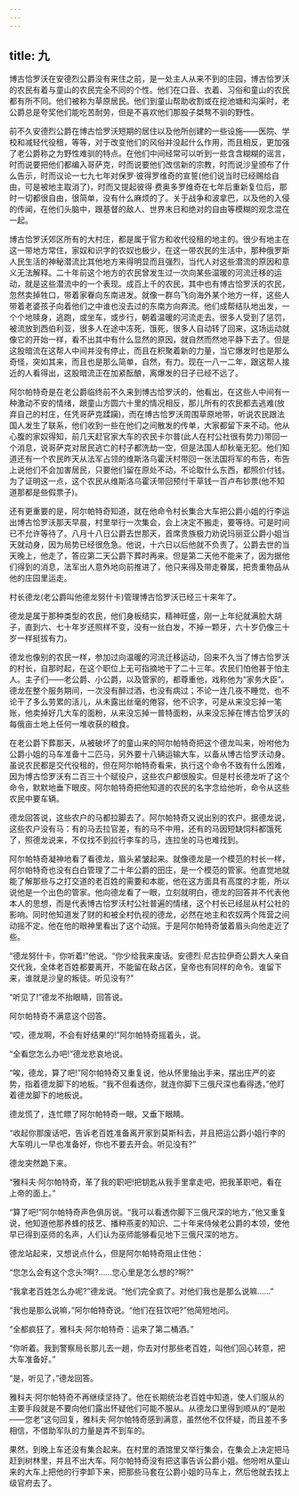 ```yaml
---
---
---
```

title: 九
---




博古恰罗沃在安德烈公爵没有来住之前，是一处主人从来不到的庄园，博古恰罗沃的农民有着与童山的农民完全不同的个性。他们在口音、衣着、习俗和童山的农民都有所不同。他们被称为草原居民。他们到童山帮助收割或在挖池塘和沟渠时，老公爵总是夸奖他们能吃苦耐劳，但是不喜欢他们那股子桀骜不驯的野性。

前不久安德烈公爵在博古恰罗沃短期的居住以及他所创建的一些设施——医院、学校和减轻代役租，等等，对于改变他们的风俗并没起什么作用，而且相反，更加强了老公爵称之为野性难驯的特点。在他们中间经常可以听到一些含含糊糊的谣言，时而说要把他们都编入哥萨克，时而说要他们改信新的宗教，时而说沙皇颁布了什么告示，时而议论一七九七年对保罗·彼得罗维奇的宣誓(他们说当时已经赐给自由，可是被地主取消了)，时而又提起彼得·费奥多罗维奇在七年后重新复位后，那时一切都很自由，很简单，没有什么麻烦的了。关于战争和波拿巴，以及他的入侵的传闻，在他们头脑中，跟基督的敌人、世界末日和绝对的自由等模糊的观念混在一起。

博古恰罗沃郊区所有的大村庄，都是属于官方和收代役租的地主的。很少有地主在这一带地方常住，家奴和识字的农奴也极少，在这一带农民的生活中，那种俄罗斯人民生活的神秘潜流比其他地方来得明显而且强烈，当代人对这些潜流的原因和意义无法解释。二十年前这个地方的农民曾发生过一次向某些温暖的河流迁移的运动，就是这些潜流中的一个表现。成百上千的农民，其中也有博古恰罗沃的农民，忽然卖掉牲口，带着家眷向东南进发。就像一群鸟飞向海外某个地方一样，这些人带着老婆孩子向着他们之中谁也没去过的东南方向奔流。他们成帮结队地出发，一个个地赎身，逃跑，或坐车，或步行，朝着温暖的河流走去。很多人受到了惩罚，被流放到西伯利亚，很多人在途中冻死，饿死，很多人自动转了回来，这场运动就像它的开始一样，看不出其中有什么显然的原因，就自然而然地平静下去了。但是这股暗流在这帮人中间并没有停止，而且在积聚着新的力量，当它爆发时也是那么奇怪，突如其来，而且也是那么简单，自然，有力。现在一八一二年，跟这帮人接近的人看得出，这股暗流正在加紧酝酿，离爆发的日子已经不远了。

阿尔帕特奇是在老公爵临终前不久来到博古恰罗沃的，他看出，在这些人中间有一种激动不安的情绪，跟童山方圆六十里的情况相反，那儿所有的农民都去逃难(放弃自己的村庄，任凭哥萨克蹂躏)，而在博古恰罗沃周围草原地带，听说农民跟法国人发生了联系，他们收到一些在他们之间散发的传单，大家都留下来不动。他从心腹的家奴得知，前几天赶官家大车的农民卡尔普(此人在村公社很有势力)带回一个消息，说哥萨克对居民逃亡的村子都洗劫一空，但是法国人却秋毫无犯。他们知道还有一个农民昨天从法军占领的维斯洛乌霍沃村带回一张法国将军的布告，布告上说他们不会加害居民，只要他们留在原处不动，不论取什么东西，都照价付钱。为了证明这一点，这个农民从维斯洛乌霍沃带回预付干草钱一百卢布钞票(他不知道那都是些假票子)。

还有更重要的是，阿尔帕特奇知道，就在他命令村长集合大车把公爵小姐的行李运出博古恰罗沃那天早晨，村里举行一次集会，会上决定不搬走，要等待。可是时间已不允许等待了。八月十八日公爵去世那天，首席贵族极力劝说玛丽亚公爵小姐当天就动身，因为局势已经很危急。他说，十六日以后他就不负责了。公爵去世的当天晚上，他走了，答应第二天公爵下葬时再来。但是第二天他不能来了，因为据他们得到的消息，法军出人意外地向前推进了，他只来得及带走眷属，把贵重物品从他的庄园里运走。

村长德龙(老公爵叫他德龙努什卡)管理博古恰罗沃已经三十来年了。

德龙是属于那种类型的农民，他们身板结实，精神旺盛，刚一上年纪就满脸大胡子，直到六、七十年岁还照样不变，没有一丝白发，不掉一颗牙，六十岁仍像三十岁一样挺拔有力。

德龙也像别的农民一样，参加过向温暖的河流迁移运动，回来不久当了博古恰罗沃的村长，自那时起，在这个职位上无可指摘地干了二十三年。农民们怕他甚于怕主人。主子们——老公爵、小公爵，以及管家的，都尊重他，戏称他为“家务大臣”。德龙在整个服务期间，一次没有醉过酒，也没有病过；不论一连几夜不睡觉，也不论干了多么劳累的活儿，从未露出丝毫的倦容，他不识字，可是从来没忘掉一笔账，他卖掉好几大车的面粉，从来没忘掉一普特面粉，从来没忘掉在博古恰罗沃的每俄亩土地上任何一堆收获的粮食。

在老公爵下葬那天，从被破坏了的童山来的阿尔帕特奇把这个德龙叫来，吩咐他为公爵小姐的马车准备十二匹马，另外要十八辆运输大车，以备从博古恰罗沃动身。虽说农民都是交代役租的，但在阿尔帕特奇看来，执行这个命令不致有什么困难，因为博古恰罗沃有二百三十个赋役户，这些农户都很殷实。但是村长德龙听了这个命令，默默地垂下眼皮。阿尔帕特奇把他知道的农民的名字念给他听，命令从这些农民中要车辆。

德龙回答说，这些农户的马都拉脚去了。阿尔帕特奇又说出别的农户。据德龙说，这些农户没有马：有的马去拉官差，有的马不中用，还有的马因短缺饲料都饿死了，照德龙说来，不仅找不到拉行李车的马，连拉坐的马也难找到。

阿尔帕特奇凝神地看了看德龙，眉头紧皱起来。就像德龙是一个模范的村长一样，阿尔帕特奇也没有白白管理了二十年公爵的田庄，是一个模范的管家。他直觉地就能了解那些与之打交道的老百姓的需要和本能，他在这方面具有高度的才能，所以说他是一个出色的管家。他向德龙看了一眼，立刻就明白，德龙的回答并不代表他本人的思想，而是代表博古恰罗沃村公社普遍的情绪，这个村长已经屈从村公社的影响。同时他知道发了财的和被全村仇视的德龙，必然在地主和农奴两个阵营之间动摇不定。他在他的眼神里看出了这个动摇。于是阿尔帕特奇皱着眉头向他走近了些。

“德龙努什卡，你听着!”他说。“你少给我来废话。安德烈·尼古拉伊奇公爵大人亲自交代我，全体老百姓都要离开，不能留在敌占区，皇帝也有同样的命令。谁留下来，谁就是沙皇的叛徒。听见没有?”

“听见了!”德龙不抬眼睛，回答说。

阿尔帕特奇不满意这个回答。

“哎，德龙啊，不会有好结果的!”阿尔帕特奇摇着头，说。

“全看您怎么办吧!”德龙悲哀地说。

“唉，德龙，算了吧!”阿尔帕特奇又重复说，他从怀里抽出手来，摆出庄严的姿势，指着德龙脚下的地板。“我不但看透你，就连你脚下三俄尺深也看得透，”他盯着德龙脚下的地板说。

德龙慌了，连忙瞟了阿尔帕特奇一眼，又垂下眼睛。

“收起你那废话吧，告诉老百姓准备离开家到莫斯科去，并且把运公爵小姐行李的大车明儿一早也准备好，你也不要去开会。听见没有?”

德龙突然跪下来。

“雅科夫·阿尔帕特奇，革了我的职吧!把钥匙从我手里拿走吧，把我革职吧，看在上帝的面上。”

“算了吧!”阿尔帕特奇声色俱厉说。“我可以看透你脚下三俄尺深的地方，”他又重复说，他知道他那养蜂的技艺、播种燕麦的知识、二十年来侍候老公爵的本领，使他早已得到巫师的名声，人们认为巫师能够看见地下三俄尺深的地方。

德龙站起来，又想说点什么，但是阿尔帕特奇阻止住他：

“您怎么会有这个念头?啊?……您心里是怎么想的?啊?”

“我拿老百姓怎么办呢?”德龙说。“他们完全疯了。对他们我也是那么说嘛……”

“我也是那么说嘛，”阿尔帕特奇说。“他们在狂饮吧?”他简短地问。

“全都疯狂了。雅科夫·阿尔帕特奇：运来了第二桶酒。”

“你听着。我到警察局长那儿去一趟，你去对付那些老百姓，叫他们回心转意，把大车准备好。”

“是，听见了，”德龙回答。

雅科夫·阿尔帕特奇不再继续坚持了。他在长期统治老百姓中知道，使人们服从的主要手段就是不要向他们露出怀疑他们可能不服从。从德龙口里得到顺从的“是啦——您老”这句回复，雅科夫·阿尔帕特奇感到满意，虽然他不仅怀疑，而且差不多相信，不借助军队的力量是弄不到车的。

果然，到晚上车还没有集合起来。在村里的酒馆里又举行集会，在集会上决定把马赶到树林里，并且不出大车。阿尔帕特奇没有把这事告诉公爵小姐。他吩咐从童山来的大车上把他的行李卸下来，把那些马套在公爵小姐的马车上，然后他就去找上级官府去了。